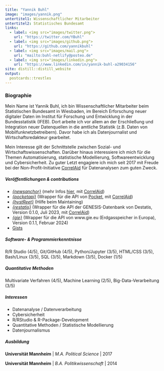 ```yaml
---
title: "Yannik Buhl"
image: "images/yannik.png"
untertitel1: Wissenschaftlicher Mitarbeiter
untertitel2: Statistisches Bundesamt
links:
  - label: <img src="images/twitter.png">
    url: "https://twitter.com/YBuhl"
  - label: <img src="images/github.png">
    url: "https://github.com/yannikbuhl"
  - label: <img src="images/mail.png">
    url: "mailto:buhl-netlify@posteo.de"
  - label: <img src="images/linkedin.png">
    url: "https://www.linkedin.com/in/yannik-buhl-a29034156"
site: distill::distill_website
output:
  postcards::trestles
---
```

 
### Biographie

Mein Name ist Yannik Buhl, ich bin Wissenschaftlicher Mitarbeiter beim Statistischen Bundesamt in Wiesbaden, im Bereich Erforschung neuer digitaler Daten im Institut für Forschung und Entwicklung in der Bundesstatistik (IFEB). Dort arbeite ich vor allem an der Erschließung und Integration neuer Datenquellen in die amtliche Statistik (z.B. Daten von Mobilfunknetzbetreibern). Davor habe ich als Datenjournalist und Wirtschaftsredakteur gearbeitet.

Mein Interesse gilt der Schnittstelle zwischen Sozial- und Wirtschaftswissenschaften. Darüber hinaus interessiere ich mich für die Themen Automatisierung, statistische Modellierung, Softwareentwicklung und Cybersicherheit. Zu guter Letzt engagiere ich mich seit 2017 mit Freude bei der Non-Profit-Initiative [CorrelAid](http://www.correlaid.org/) für Datenanalysen zum guten Zweck. 

##### Veröffentlichungen & *contributions*

- [*{newsanchor}*](https://github.com/CorrelAid/newsanchor) (mehr Infos [hier](https://correlaid.org/blog/newsanchor/), mit  [CorrelAid](www.correlaid.org)) 
- [*{pocketapi}*](https://github.com/CorrelAid/pocketapi) (Wrapper für die API von [Pocket](https://getpocket.com/), mit [CorrelAid](www.correlaid.org))
- [*{hystReet}*](https://github.com/yannikbuhl/hystReet) (Hilfe beim Maintaining)
- [*{restatis}*](https://github.com/CorrelAid/restatis/) (Wrapper für die API der GENESIS-Datenbank von Destatis, Version 0.1.0, Juli 2023, mit [CorrelAid](https://www.correlaid.org))
- [*{gie}*](https://github.com/yannikbuhl/gie) (Wrapper für die API von www.gie.eu (Erdgasspeicher in Europa), Version 0.1.1, Februar 2024)
- [Gists](https://gist.github.com/yannikbuhl)

##### Software- & Programmierkenntnisse

R/R Studio (4/5), Git/GitHub (4/5), Python/Jupyter (3/5), HTML/CSS (3/5), Bash/Linux (3/5), SQL (3/5), Markdown (3/5), Docker (1/5)

##### Quantitative Methoden

Multivariate Verfahren (4/5), Machine Learning (2/5), Big-Data-Verarbeitung (3/5)

##### Interessen

- Datenanalyse / Datenverarbeitung
- Cybersicherheit
- R/RStudio & R-Package-Development
- Quantitative Methoden / Statistische Modellierung
- Datenjournalismus

##### Ausbildung

**Universität Mannheim** | *M.A. Political Science* | 2017

**Universität Mannheim** | *B.A. Politikwissenschaft* | 2014
